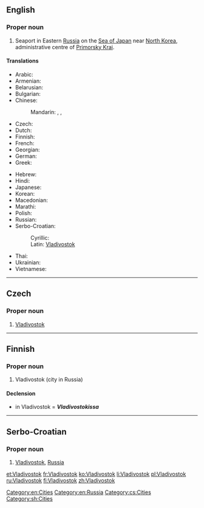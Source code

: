 ==English==
{{wikipedia}}

===Proper noun===
{{en-proper noun}}

# Seaport in Eastern [[Russia]] on the [[Sea of Japan]] near [[North Korea]], administrative centre of [[Primorsky Krai]].

====Translations====
{{trans-top|seaport in Russia}}
* Arabic: {{t-|ar|فلاديفوستوك|m|tr=fladifustuuk}}
* Armenian: {{t-|hy|Վլադիվոստոկ|tr=Vladivostok}}
* Belarusian: {{t-|be|Уладзівасток|m|tr=Uladzivastók}}
* Bulgarian: {{t-|bg|Владивосток|m|tr=Vladivostók}}
* Chinese:
*: Mandarin: {{t-|cmn|符拉迪沃斯托克|tr=Fúlādíwòsītuōkè|sc=Hani}}, {{t|cmn|海參崴|sc=Hani}}, {{t|cmn|海参崴|tr=Hǎishēnwǎi|sc=Hani}}
* Czech: {{t-|cs|Vladivostok}}
* Dutch: {{t-|nl|Vladivostok}}
* Finnish: {{t+|fi|Vladivostok}}
* French: {{t+|fr|Vladivostok|m}}
* Georgian: {{t-|ka|ვლადივოსტოკი|tr=vladivostoki|sc=Geor}}
* German: {{t-|de|Wladiwostok|n}}
* Greek: {{t-|el|Βλαδιβοστόκ|tr=Vladivostók}}
{{trans-mid}}
* Hebrew: {{t-|he|ולדיווסטוק}}
* Hindi: {{t-|hi|व्लादिवोस्तोक|tr=vlādivōstōk}}
* Japanese: {{t-|ja|ウラジオストク|tr=Urajiosutoku}}
* Korean: {{t+|ko|블라디보스토크|tr=Beulladiboseutokeu|sc=Hang}}
* Macedonian: {{t-|mk|Владивосток|m|tr=Vladivóstok}}
* Marathi: {{t-|mr|व्लादिवोस्तोक|n|tr=vlādivostoka|sc=Deva}}
* Polish: {{t-|pl|Władywostok|m}}
* Russian: {{t+|ru|Владивосток|m|tr=Vladivostók}}
* Serbo-Croatian:
*: Cyrillic: {{t|sh|Владивосток|m|sc=Cyrl}}
*: Latin: [[Vladivostok#Serbo-Croatian|Vladivostok]] {{m}}
* Thai: {{t-|th|วลาดิวอสต๊อก|tr=wá-laa-dì-wor-òk}}
* Ukrainian: {{t-|uk|Владивосток|m|tr=Vladyvostók}}
* Vietnamese: {{t-|vi|Vladivostok}}
{{trans-bottom}}

[[Category:en:Cities]]
[[Category:en:Russia]]

----

==Czech==

===Proper noun===
{{cs-proper noun|g=m}}

# [[#English|Vladivostok]] {{gloss|seaport in Eastern Russia on the Sea of Japan near North Korea, administrative centre of Primorsky Krai}}

[[Category:cs:Cities]]

----

==Finnish==

===Proper noun===
{{fi-proper noun}}

# Vladivostok (city in Russia)

====Declension====
* in Vladivostok = '''''Vladivostokissa'''''
{{fi-decl-risti|Vladivostok|nopl=1|i=0}}

----

==Serbo-Croatian==

===Proper noun===
{{sh-proper noun|g=m|r|Владивосток}}

# [[Vladivostok#English|Vladivostok]], [[Russia]]

[[Category:sh:Cities]]

[[et:Vladivostok]]
[[fr:Vladivostok]]
[[ko:Vladivostok]]
[[li:Vladivostok]]
[[pl:Vladivostok]]
[[ru:Vladivostok]]
[[fi:Vladivostok]]
[[zh:Vladivostok]]